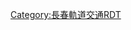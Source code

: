 {{Routemap
| title = 长春轨道交通4號線
| title-bg = {{长春轨道交通颜色|4}}
| title-color = #fff
| collapsible = no
| inline = <includeonly>yes</includeonly>
| map =
CONTg~~ ~~ ~~ ~~{{rmr|Licon=U|[[长西联络线]]往[[哈大客运专线]]}}
CONT2\STRc3\STR\\~~ ~~ ~~ ~~{{rmr|Licon=UL|[[京哈铁路]]往[[北京站]]}}
utCONT2!~STRc1\STR2+4\SHI1l!~STRc3\\~~ ~~ ~~ ~~{{长春轨道交通线路名|3|N}}{{rmr|Licon=UL|[[长影世纪城站|长影世纪城]]}}
utSTR+4!~STRc1\vSTR+4-STR\utENDEa~~ ~~ ~~ ~~预留延伸
\utSTR!~HUB+l-R\utSHI4+rq!~vSTR!~HUB-Lq\utTINTt!~HUBlg-L\utCONTfq~~ ~~[[长春站北站|长春站北]]~~{{长春轨道交通线路名|1|N}}~~{{rmr|Ricon=R|[[北环城路站|北环城路]]}}
utCONTgq\utTINTt!~HUB-R\utSHI4lq!~vSTR\utSTR!~HUB-L\~~ ~~ ~~{{长春轨道交通线路名|1|N}}{{长春轨道交通线路名|3|N}}[[长春站站|长春站]]~~{{长春轨道交通线路名|1|N}}{{rmr|Licon=L|[[红嘴子站|红嘴子]]}}
\utSTR!~HUBl-R\vBHF!~HUB-Rq\utSTR!~HUBr-L\LDER~~ ~~ ~~ ~~{{rint|cn|rail}}[[长春站]]
utSTR\vSTR\utBHF~~ ~~[[北亚泰大街站|北亚泰大街]]
\utBHF\vSTR2\utSTR!~vSTRc3\~~ ~~ ~~{{长春轨道交通线路名|3|N}}[[东广场站|东广场]]
\utSTR\utKRW+l!~vSTRc1\utKRWr!~SPL4+f~r!~SPL4+l~l\CONTfq~~ ~~ ~~ ~~{{rmr|Ricon=R|[[长珲城际铁路]]往[[珲春站]]}}
\utSTR\utSTR\ABZgl\CONT1+r~~ ~~ ~~ ~~{{rmr|Ricon=UR|[[京哈铁路]]往[[哈尔滨站]]}}
utKXBHFe-L\utXBHF-R\STR~~ ~~[[伪满皇宫站|伪满皇宫]]~~{{长春轨道交通线路名|3|N}}
\uhtBHFe@g\STR~~ ~~[[东大桥站 (长春)|东大桥]]
\WASSERq\uhKRZW\hKRZWae\WASSERq~~ ~~ ~~ ~~[[伊通河]]
\uhSTR\CONT2+g~~ ~~ ~~ ~~{{rmr|Ricon=LR|[[长图铁路]]往[[图们站]]}}
uehBHF~~ ~~{{Dim|[[东新路站 (长春市)|东新路]]}}
utCONTgq\utSTRq\uhTINTt\utSTRq\utCONTfq~~ ~~[[吉林大路站|吉林大路]]~~{{长春轨道交通线路名|2|N}}~~{{rmr|Licon=L|Ricon=R|[[汽车公园站|汽车公园]]|[[东方广场站|东方广场]]}}
uhBHF~~ ~~[[公平路站|公平路]]
uhBHF~~ ~~[[海口路站|海口路]]
uhBHF~~ ~~[[浦东路站|浦东路]]
uhBHF~~ ~~[[威海路站|威海路]]
uhBHF~~ ~~[[北海路站|北海路]]
uhCONTgq\uhABZq+r\uhKRZho!~HUBc2\uhBHFq!~HUB3\uhCONTfq~~ ~~ ~~ ~~{{rmr|Licon=L|Ricon=R|[[伪满皇宫站|伪满皇宫]]|[[长影世纪城站|长影世纪城]]}}
uhSTR\uhBHF!~HUB1\HUBc4~~ ~~[[职业学院站|职业学院]]~~{{长春轨道交通线路名|3|N}}
uhKRWl!~POINTER+3\uhKRWg+r\~~ ~~ ~~ ~~联络线往{{长春轨道交通线路名|3}}
uhBHF~~ ~~[[世荣路站|世荣路]]
uhBHF~~ ~~[[南环城路站|南环城路]]
uhBHF~~ ~~[[宜盛街站|宜盛街]]
RACONTgq\uhSKRZ-A\RACONTfq~~ ~~ ~~ ~~[[京哈高速公路]]，[[长春绕城高速公路]]
\\uhABZgl\uhSTReq\uYRDaq~~ ~~ ~~ ~~[[天工路车辆段]]
uhKBHFxe~~ ~~[[天工路站|天工路]]
uexhBHF~~ ~~[[福祉路西站|福祉路西]]
uexhBHF~~ ~~[[吴家店站|吴家店]]
uexhBHF~~ ~~[[前十里堡站|前十里堡]]
uexhBHF~~ ~~[[吴家店站|吴家店]]
uexhBHF~~ ~~[[前十里堡站|前十里堡]]
uexhBHF~~ ~~[[东五里屯站|东五里屯]]
uexhKBHFe~~ ~~[[何家屯站|何家屯]]
| bottom = {{navbar|长春轨道交通RDT/4}}
}}
<noinclude>
{{Rdt intro|[[长春轨道交通4号线]]}}
[[Category:長春軌道交通RDT]]
</noinclude>